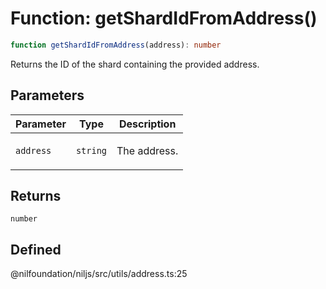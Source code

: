 # Function: getShardIdFromAddress()

```ts
function getShardIdFromAddress(address): number
```

Returns the ID of the shard containing the provided address.

## Parameters

<table>
<thead>
<tr>
<th>Parameter</th>
<th>Type</th>
<th>Description</th>
</tr>
</thead>
<tbody>
<tr>
<td>

`address`

</td>
<td>

`string`

</td>
<td>

The address.

</td>
</tr>
</tbody>
</table>

## Returns

`number`

## Defined  
@nilfoundation/niljs/src/utils/address.ts:25

